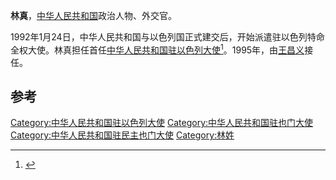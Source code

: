 {{Otheruses|林真|other=同名或類似名的其它條目描述}}
'''林真'''，[[中华人民共和国|中华人民共和国]]政治人物、外交官。

1992年1月24日，中华人民共和国与以色列国正式建交后，开始派遣驻以色列特命全权大使。林真担任首任[[中国驻以色列大使列表|中华人民共和国驻以色列大使]]<ref>{{cite web|author=中华人民共和国外交部|title=中国驻以色列历任大使|url=http://www.mfa.gov.cn/chn/pds/ziliao/wjrw/2167/2169/t9172.htm|publisher=中华人民共和国外交部|accessdate=2012-03-03}}</ref>。1995年，由[[王昌义|王昌义]]接任。

== 参考 ==
{{reflist}}
{{start box}}
{{s-dip}}
{{succession box|[[黃振|黃振]]|[[李留根|李留根]]|[[中國駐也門大使列表|中華人民共和國駐民主也門/也門大使]]|1989年6月-1992年3月}}
{{succession box|首任|[[王昌义|王昌义]]|[[中国驻以色列大使列表|中华人民共和国驻以色列大使]]|1992年2月-1995年11月}}
{{end box}}
{{中国政治人物小作品}}

[[Category:中华人民共和国驻以色列大使|Category:中华人民共和国驻以色列大使]]
[[Category:中华人民共和国驻也门大使|Category:中华人民共和国驻也门大使]]
[[Category:中华人民共和国驻民主也门大使|Category:中华人民共和国驻民主也门大使]]
[[Category:林姓|Category:林姓]]